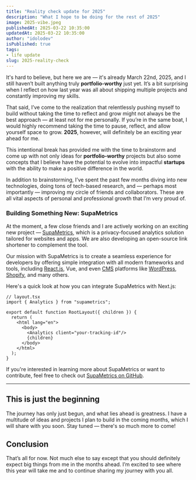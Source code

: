 ```yaml
---
title: "Reality check update for 2025"
description: "What I hope to be doing for the rest of 2025"
image: 2025-vibe.jpeg
publishedAt: 2025-03-22 10:35:00
updatedAt: 2025-03-22 10:35:00
author: "idolodev"
isPublished: true
tags:
- life update
slug: 2025-reality-check
---
```



It's hard to believe, but here we are — it's already March 22nd, 2025, and I still haven’t built anything truly **portfolio-worthy** just yet. It’s a bit surprising when I reflect on how last year was all about shipping multiple projects and constantly improving my skills. 

That said, I’ve come to the realization that relentlessly pushing myself to build without taking the time to reflect and grow might not always be the best approach — at least not for me personally. If you’re in the same boat, I would highly recommend taking the time to pause, reflect, and allow yourself space to grow. **2025**, however, will definitely be an exciting year ahead for me.

This intentional break has provided me with the time to brainstorm and come up with not only ideas for **portfolio-worthy** projects but also some concepts that I believe have the potential to evolve into impactful **startups** with the ability to make a positive difference in the world.

In addition to brainstorming, I’ve spent the past few months diving into new technologies, doing tons of tech-based research, and — perhaps most importantly — improving my circle of friends and collaborators. These are all vital aspects of personal and professional growth that I’m very proud of.

### Building Something New: SupaMetrics

At the moment, a few close friends and I are actively working on an exciting new project — [SupaMetrics](https://github.com/supametrics), which is a privacy-focused analytics solution tailored for websites and apps. We are also developing an open-source link shortener to complement the tool. 

Our mission with SupaMetrics is to create a seamless experience for developers by offering simple integration with all modern frameworks and tools, including [React.js](https://react.dev), Vue, and even [CMS](https://kinsta.com/knowledgebase/content-management-system/) platforms like [WordPress](https://wordpress.com), [Shopify](https://shopify.com), and many others.


Here's a quick look at how you can integrate SupaMetrics with Next.js:

```tsx
// layout.tsx
import { Analytics } from "supametrics";

export default function RootLayout({ children }) {
  return (
    <html lang="en">
      <body>
        <Analytics client="your-tracking-id"/>
        {children}
      </body>
    </html>
  );
}
```

If you're interested in learning more about SupaMetrics or want to contribute, feel free to check out [SupaMetrics on GitHub](https://github.com/supametrics).

---

## This is just the beginning

The journey has only just begun, and what lies ahead is greatness. I have a multitude of ideas and projects I plan to build in the coming months, which I will share with you soon. Stay tuned — there's so much more to come!

## Conclusion 

That’s all for now. Not much else to say except that you should definitely expect big things from me in the months ahead. I’m excited to see where this year will take me and to continue sharing my journey with you all.